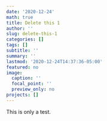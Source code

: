 ```yaml
---
date: '2020-12-24'
math: true
title: Delete this 1
author: ''
slug: delete-this-1
categories: []
tags: []
subtitle: ''
summary: ''
lastmod: '2020-12-24T14:37:36-05:00'
featured: no
image:
  caption: ''
  focal_point: ''
  preview_only: no
projects: []
---
```


This is only a test.
